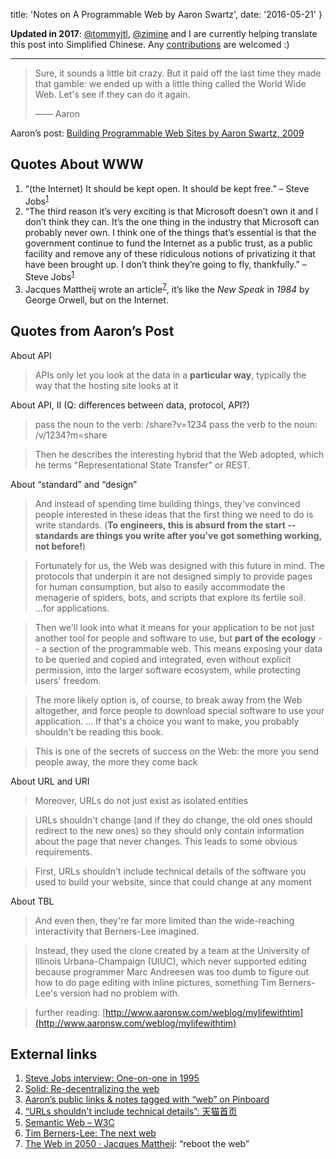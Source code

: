 
  title: 'Notes on A Programmable Web by Aaron Swartz',
  date: '2016-05-21'
}


<!-- content start here -->

__Updated in 2017__: [@tommyjtl](https://github.com/tommyjtl), [@zimine](https://github.com/zimine) and 
I are currently helping translate this post into Simplified Chinese. Any [contributions](https://github.com/tommyjtl/the-programmable-web/tree/translation) are welcomed :) 

---

> Sure, it sounds a little bit crazy. But it paid off the last time they made that gamble: we ended up with a little thing called the World Wide Web. Let's see if they can do it again.
>
> —— Aaron

Aaron’s post: [Building Programmable Web Sites by Aaron Swartz, 2009](http://www.cs.rpi.edu/~hendler/ProgrammableWebSwartz2009.html)

## Quotes About WWW

1. “(the Internet) It should be kept open. It should be kept free.” – Steve Jobs<sup>[1](#external-links)</sup>
2. “The third reason it’s very exciting is that Microsoft doesn’t own it and I don’t think they can. It’s the one thing in the industry that Microsoft can probably never own. I think one of the things that’s essential is that the government continue to fund the Internet as a public trust, as a public facility and remove any of these ridiculous notions of privatizing it that have been brought up. I don’t think they’re going to fly, thankfully.” – Steve Jobs<sup>[1](#external-links)</sup>
3. Jacques Mattheij wrote an article<sup>[7](#external-links)</sup>, it’s like the _New Speak_ in _1984_ by George Orwell, but on the Internet.

## Quotes from Aaron’s Post

About API
> APIs only let you look at the data in a __particular way__, typically the way that the hosting site looks at it

About API, II (Q: differences between data, protocol, API?)
> pass the noun to the verb: /share?v=1234 pass the verb to the noun: /v/1234?m=share

> Then he describes the interesting hybrid that the Web adopted, which he terms "Representational State Transfer" or REST.

About “standard” and “design”
> And instead of spending time building things, they've convinced people interested in these ideas that the first thing we need to do is write standards. (__To engineers, this is absurd from the start -- standards are things you write after you've got something working, not before!__)

> Fortunately for us, the Web was designed with this future in mind. The protocols that underpin it are not designed simply to provide pages for human consumption, but also to easily accommodate the menagerie of spiders, bots, and scripts that explore its fertile soil. ...for applications.

> Then we'll look into what it means for your application to be not just another tool for people and software to use, but __part of the ecology__ -- a section of the programmable web. This means exposing your data to be queried and copied and integrated, even without explicit permission, into the larger software ecosystem, while protecting users' freedom.

> The more likely option is, of course, to break away from the Web altogether, and force people to download special software to use your application. ... If that's a choice you want to make, you probably shouldn't be reading this book.

> This is one of the secrets of success on the Web: the more you send people away, the more they come back

About URL and URI
> Moreover, URLs do not just exist as isolated entities

> URLs shouldn't change (and if they do change, the old ones should redirect to the new ones) so they should only contain information about the page that never changes. This leads to some obvious requirements.

> First, URLs shouldn't include technical details of the software you used to build your website, since that could change at any moment

About TBL
> And even then, they're far more limited than the wide-reaching interactivity that Berners-Lee imagined.

> Instead, they used the clone created by a team at the University of Illinois Urbana-Champaign (UIUC), which never supported editing because programmer Marc Andreesen was too dumb to figure out how to do page editing with inline pictures, something Tim Berners-Lee's version had no problem with.

> further reading: [http://www.aaronsw.com/weblog/mylifewithtim](http://www.aaronsw.com/weblog/mylifewithtim)

## External links
1. [Steve Jobs interview: One-on-one in 1995](http://www.computerworld.com/article/2498543/it-management/steve-jobs-interview--one-on-one-in-1995.html?page=8)
2. [Solid: Re-decentralizing the web](https://solid.mit.edu)
3. [Aaron’s public links & notes tagged with “web” on Pinboard](https://pinboard.in/u:aaronsw/t:web)
4. [“URLs shouldn't include technical details”: 天猫首页](https://www.zhihu.com/question/54777923/answer/141058259)
5. [Semantic Web – W3C](https://www.w3.org/standards/semanticweb)
6. [Tim Berners-Lee: The next web](https://www.ted.com/talks/tim_berners_lee_on_the_next_web)
7. [The Web in 2050 · Jacques Mattheij](https://jacquesmattheij.com/the-web-in-2050): “reboot the web”
